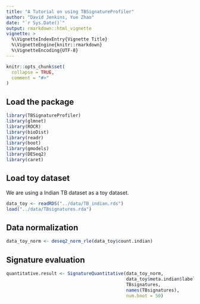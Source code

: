 ```yaml
---
title: "A Tutorial on using TBSignatureProfiler"
author: "David Jenkins, Yue Zhao"
date: "`r Sys.Date()`"
output: rmarkdown::html_vignette
vignette: >
  %\VignetteIndexEntry{Vignette Title}
  %\VignetteEngine{knitr::rmarkdown}
  %\VignetteEncoding{UTF-8}
---
```


```r
knitr::opts_chunk$set(
  collapse = TRUE,
  comment = "#>"
)
```

## Load the package

```r
library(TBSignatureProfiler)
library(glmnet)
library(ROCR)
library(bioDist)
library(readr)
library(boot)
library(gmodels)
library(DESeq2)
library(caret)

```

## Load toy dataset

We are using a Indian TB dataset as a toy dataset.

```r
data_toy <- readRDS("../data/TB_indian.rds")
load("../data/TBsignatures.rda")
```


## Data normalization

```r
data_toy_norm <- deseq2_norm_rle(data_toy$count.indian)
```


## Signature evaluation 

```r
quantitative.result <- SignatureQuantitative(data_toy_norm,
                                             data_toy$meta.indian$label,
                                             TBsignatures,
                                             names(TBsignatures),
                                             num.boot = 50)
```


